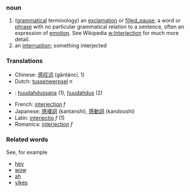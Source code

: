 ===noun===

# ([[grammar|grammatical]] terminology) an [[exclamation]] or [[filled_pause]]; a word or [[phrase]] with no particular grammatical relation to a sentence, often an expression of [[emotion]].  See Wikipedia [[w:Interjection]] for much more detail.
# an [[interrupt]]ion; something interjected

===Translations===
*Chinese: [[感叹词]] (gǎntàncí, 1)
*Dutch: [[tussenwerpsel]] ''n''
*{{msg:fi}}: [[huudahdussana]] (1), [[huudahdus]] (2)
*French: [[interjection]] ''f''
*Japanese: [[感嘆詞]] (kantanshi), [[感動詞]] (kandoushi)
*Latin: [[interiectio]] ''f'' (1)
*Romanica: [[interjection]] ''f''

===Related words===
See, for example
*[[hey]]
*[[wow]]
*[[ah]]
*[[yikes]]